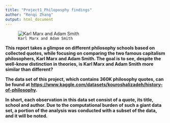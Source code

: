 ```yaml
---
title: "Project1_Philoposphy findings"
author: "Renqi Zhang"
output: html_document
---
```


![`Karl Marx and Adam Smith`](Documents/GitHub/ads-spring2023-project1-RenqiZh/figs/Smith_VS_Marx.jpeg)

**This report takes a glimpse on different philosophy schools based on collected quotes, while focusing on comparing the two famous capitalism philosophers, Karl Marx and Adam Smith. The goal is to see, despite the well-know distinction in theories, is Karl Marx and Adam Smith more similar than different?**

**The data set of this project, which contains 360K philosophy quotes, can be found at <https://www.kaggle.com/datasets/kouroshalizadeh/history-of-philosophy>.**

**In short, each observation in this data set consist of a quote, its title, school and author. Due to the computational burden of such a giant data set, a portion of the analysis was conducted with a subset of the data, and it will be noted.**
